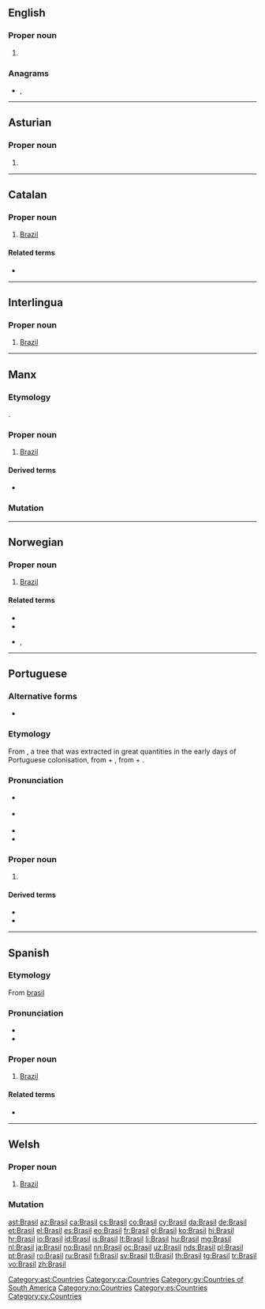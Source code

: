 {{also|brasil}}
==English==

===Proper noun===
{{en-proper noun}}

# {{alternative spelling of|Brazil|lang=en}}

===Anagrams===
* {{l|en|brails}}, {{l|en|Libras}}

----

==Asturian==
{{wikipedia|lang=ast}}

===Proper noun===
{{ast-proper noun|m}}

# {{l|en|Brasil}}

[[Category:ast:Countries]]

----

==Catalan==
{{wikipedia|lang=ca}}

===Proper noun===
{{ca-proper noun|m}}

# [[Brazil]]

====Related terms====
* {{l|ca|brasiler|gloss=Brazilian}}

[[Category:ca:Countries]]

----

==Interlingua==

===Proper noun===
{{head|ia|proper noun}}

# [[Brazil]]

----

==Manx==

===Etymology===
{{borrowing|en|Brazil|lang=gv}}.

===Proper noun===
{{head|gv|proper noun|g=f|head=Yn Vrasil}}

# [[Brazil]]

====Derived terms====
* {{l|gv|Brasillagh}}

===Mutation===
{{gv mut cons|B|rasil}}

[[Category:gv:Countries of South America]]

----

==Norwegian==

===Proper noun===
{{head|no|proper noun}}

# [[Brazil]]

====Related terms====
* {{l-nn|brasilianar}}
* {{l-nb|brasilianer}}
* {{l-nb|brasiliansk}}, {{l-nn|brasiliansk}}

[[Category:no:Countries]]

----

==Portuguese==
{{wikipedia|lang=pt}}

===Alternative forms===
* {{l|pt|Brazil}} {{qualifier|obsolete}}

===Etymology===
From {{m|pt|pau-brasil||brazilwood}}, a tree that was extracted in great quantities in the early days of Portuguese colonisation, from {{m|pt|pau||wood}} + {{m|pt|brasil||ember-coloured}}, from {{m|pt|brasa||embers}} + {{m|pt|-il}}.

===Pronunciation===
* {{a|PT}} {{IPA|/bɾɐ.ˈziɫ/|lang=pt}}
* {{a|BR}} {{IPA|/bɾa.ˈziw/|lang=pt}}
* {{audio|Pt-br-Brasil.ogg|Audio (BR)|lang=pt}}
* {{homophones|brasil|lang=pt}}

===Proper noun===
{{pt-proper noun|m}}

# {{senseid|pt|Brazil}} {{place|pt|country|continent/South America|t1=Brazil}}

====Derived terms====
* {{l|pt|brasileiro}}
* {{l|pt|Brasília}}

----

==Spanish==
{{wikipedia|lang=es}}

===Etymology===
From [[brasil]]

===Pronunciation===
* {{audio|Es-Brasil.ogg|audio|lang=es}}
* {{IPA|/bɾaˈsil/|lang=es}}

===Proper noun===
{{es-proper noun|m}}

# [[Brazil]]

====Related terms====
* {{l|es|brasileño}}

[[Category:es:Countries]]

----

==Welsh==

===Proper noun===
{{cy-proper noun|f}}

# [[Brazil]]

===Mutation===
{{cy-mut-auto}}

[[Category:cy:Countries]]

[[ast:Brasil]]
[[az:Brasil]]
[[ca:Brasil]]
[[cs:Brasil]]
[[co:Brasil]]
[[cy:Brasil]]
[[da:Brasil]]
[[de:Brasil]]
[[et:Brasil]]
[[el:Brasil]]
[[es:Brasil]]
[[eo:Brasil]]
[[fr:Brasil]]
[[gl:Brasil]]
[[ko:Brasil]]
[[hi:Brasil]]
[[hr:Brasil]]
[[io:Brasil]]
[[id:Brasil]]
[[is:Brasil]]
[[lt:Brasil]]
[[li:Brasil]]
[[hu:Brasil]]
[[mg:Brasil]]
[[nl:Brasil]]
[[ja:Brasil]]
[[no:Brasil]]
[[nn:Brasil]]
[[oc:Brasil]]
[[uz:Brasil]]
[[nds:Brasil]]
[[pl:Brasil]]
[[pt:Brasil]]
[[ro:Brasil]]
[[ru:Brasil]]
[[fi:Brasil]]
[[sv:Brasil]]
[[tl:Brasil]]
[[th:Brasil]]
[[tg:Brasil]]
[[tr:Brasil]]
[[vo:Brasil]]
[[zh:Brasil]]